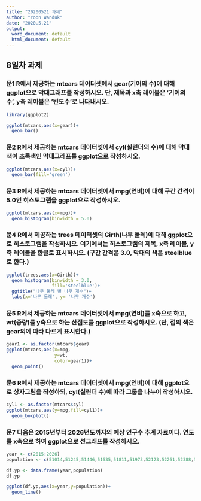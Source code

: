 ```yaml
---
title: "20200521 과제"
author: "Yoon Wanduk"
date: "2020.5.21"
output:
  word_document: default
  html_document: default
---
```


## 8일차 과제

### 문1 R에서 제공하는 mtcars 데이터셋에서 gear(기어의 수)에 대해 ggplot으로 **막대그래프**를 작성하시오. 단, 제목과 x축 레이블은 ‘기어의 수’, y축 레이블은 ‘빈도수’로 나타내시오.
	
```r

library(ggplot2)

ggplot(mtcars,aes(x=gear))+
  geom_bar()

```

### 문2 R에서 제공하는 mtcars 데이터셋에서 cyl(실린더의 수)에 대해 막대 색이 **초록색**인 **막대그래프**를 ggplot으로 작성하시오.

```r

ggplot(mtcars,aes(x=cyl))+
  geom_bar(fill='green')

```

### 문3 R에서 제공하는 mtcars 데이터셋에서 mpg(연비)에 대해 구간 간격이 5.0인 **히스토그램**을 ggplot으로 작성하시오.

```r

ggplot(mtcars,aes(x=mpg))+
  geom_histogram(binwidth = 5.0)

```

### 문4 R에서 제공하는 trees 데이터셋의 Girth(나무 둘레)에 대해 ggplot으로 **히스토그램**을 작성하시오. 여기에서는 히스토그램의 제목, x축 레이블, y축 레이블을 한글로 표시하시오. (구간 간격은 3.0, 막대의 색은 steelblue로 한다.)
	
```r
ggplot(trees,aes(x=Girth))+
  geom_histogram(binwidth = 3.0,
                 fill='steelblue')+
  ggtitle("나무 둘레 별 나무 개수")+
  labs(x='나무 둘레', y= '나무 개수')
```

### 문5 R에서 제공하는 mtcars 데이터셋에서 mpg(연비)를 x축으로 하고, wt(중량)를 y축으로 하는 **산점도**를 ggplot으로 작성하시오. (단, 점의 색은 gear의에 따라 다르게 표시한다.)
	
```r

gear1 <- as.factor(mtcars$gear)
ggplot(mtcars,aes(x=mpg,
                  y=wt,
                  color=gear1))+
  geom_point()

```

### 문6 R에서 제공하는 mtcars 데이터셋에서 mpg(연비)에 대해 ggplot으로 **상자그림**을 작성하되, cyl(실린더 수)에 따라 그룹을 나누어 작성하시오.

```r

cyl1 <- as.factor(mtcars$cyl)
ggplot(mtcars,aes(y=mpg,fill=cyl1))+
  geom_boxplot()

```

### 문7 다음은 2015년부터 2026년도까지의 예상 인구수 추계 자료이다. 연도를 x축으로 하여 ggplot으로 **선그래프**를 작성하시오.

```r

year <- c(2015:2026)
population <- c(51014,51245,51446,51635,51811,51973,52123,52261,52388,52504,52609,52704)

df.yp <- data.frame(year,population)
df.yp

ggplot(df.yp,aes(x=year,y=population))+
  geom_line()

```